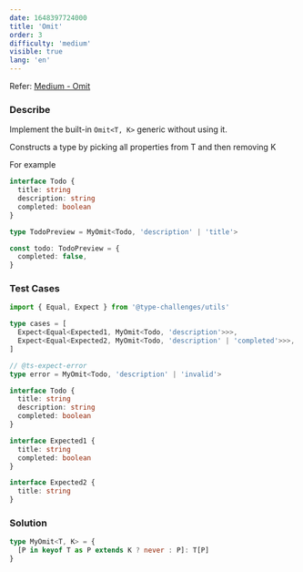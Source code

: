 ```yaml
---
date: 1648397724000
title: 'Omit'
order: 3
difficulty: 'medium'
visible: true
lang: 'en'
---
```


Refer: [Medium - Omit](https://github.com/type-challenges/type-challenges/blob/main/questions/00003-medium-omit/README.md)

### Describe

Implement the built-in `Omit<T, K>` generic without using it.

Constructs a type by picking all properties from T and then removing K

For example

```typescript
interface Todo {
  title: string
  description: string
  completed: boolean
}

type TodoPreview = MyOmit<Todo, 'description' | 'title'>

const todo: TodoPreview = {
  completed: false,
}
```

### Test Cases

```typescript
import { Equal, Expect } from '@type-challenges/utils'

type cases = [
  Expect<Equal<Expected1, MyOmit<Todo, 'description'>>>,
  Expect<Equal<Expected2, MyOmit<Todo, 'description' | 'completed'>>>,
]

// @ts-expect-error
type error = MyOmit<Todo, 'description' | 'invalid'>

interface Todo {
  title: string
  description: string
  completed: boolean
}

interface Expected1 {
  title: string
  completed: boolean
}

interface Expected2 {
  title: string
}
```

### Solution

```typescript
type MyOmit<T, K> = {
  [P in keyof T as P extends K ? never : P]: T[P]
}
```
